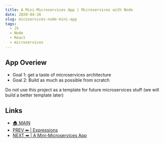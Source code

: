 ```yaml
---
title: A Mini-Microservices App | Microservices with Node 
date: 2020-04-26
slug: micoservices-node-mini-app
tags:
  - JS
  - Node
  - React
  - microservices
---
```

 
## App Overiew 
- Goal 1: get a taste of microservices architecture
- Goal 2: Build as much as possible from scratch 

Do not use this project as a template for future microservices stuff (we will build a better template later)



## Links 
- [🏠 MAIN](/microservices-node-fundamental-ideas)  
- [PREV ⬅ | Expressions](/microservices-node-fundamental-ideas)
- [NEXT ➡ | A Mini-Microservices App ](/micoservices-node-mini-app)
